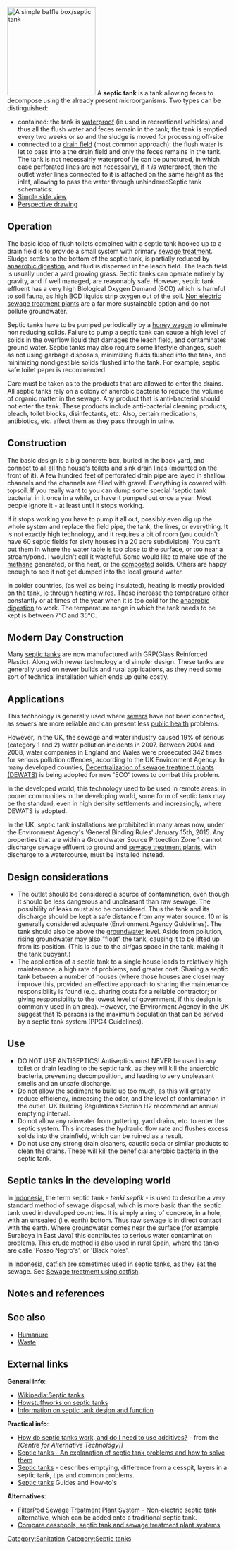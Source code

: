 [[File:Baffle box.png|thumb|right|200px|A simple baffle box/septic tank]]
A '''septic tank''' is a tank allowing feces to decompose using the already present microorganisms. Two types can be distinguished:
* contained: the tank is [[waterproof]] (ie used in recreational vehicles) and thus all the flush water and feces remain in the tank; the tank is emptied every two weeks or so and the sludge is moved for processing off-site
* connected to a [[drain field]] (most common approach): the flush water is let to pass into a the drain field and only the feces remains in the tank. The tank is not necessairly waterproof (ie can be punctured, in which case perforated lines are not necessairy), if it ''is'' waterproof, then the outlet water lines connected to it is attached on the same height as the inlet, allowing to pass the water through unhindered<ref>Septic tank schematics: 
* [http://www.mtmdrains.co.uk/images/septic_tank.jpg Simple side view]
* [http://www.aplumbers.com/imgs/p/septic-tank_1.jpg Perspective drawing] 
</ref>

==Operation==
The basic idea of flush toilets combined with a septic tank hooked up to a drain field is to provide a small system with primary [[sewage treatment]]. Sludge settles to the bottom of the septic tank, is partially reduced by [[anaerobic digestion]], and fluid is dispersed in the leach field. The leach field is usually under a yard growing grass. Septic tanks can operate entirely by gravity, and if well managed, are reasonably safe. However, septic tank effluent has a very high Biological Oxygen Demand (BOD) which is harmful to soil fauna, as high BOD liquids strip oxygen out of the soil. [http://www.podtanks.com Non electric sewage treatment plants] are a far more sustainable option and do not pollute groundwater.

Septic tanks have to be pumped periodically by a [[Cesspool emptier|honey wagon]] to eliminate non reducing solids. Failure to pump a septic tank can cause a high level of solids in the overflow liquid that damages the leach field, and contaminates ground water. Septic tanks may also require some lifestyle changes, such as not using garbage disposals, minimizing fluids flushed into the tank, and minimizing nondigestible solids flushed into the tank. For example, septic safe toilet paper is recommended.

Care must be taken as to the products that are allowed to enter the drains.
All septic tanks rely on a colony of anerobic bacteria to reduce the volume of organic matter in the sewage. Any product that is anti-bacterial should not enter the tank. These products include anti-bacterial cleaning products, bleach, toilet blocks, disinfectants, etc. Also, certain medications, antibiotics, etc. affect them as they pass through in urine.

==Construction==
The basic design is a big concrete box, buried in the back yard, and connect to all all the house's toilets and sink drain lines (mounted on the front of it). A few hundred feet of perforated drain pipe are layed in shallow channels and the channels are filled with gravel. Everything is covered with topsoil. If you really want to you can dump some special 'septic tank bacteria' in it once in a while, or have it pumped out once a year.  Most people ignore it - at least until it stops working. 

If it stops working you have to pump it all out, possibly even dig up the whole system and replace the field pipe, the tank, the lines, or everything.  It is not exactly high technology, and it requires a bit of room (you couldn't have 60 septic fields for sixty houses in a 20 acre subdivision). You can't put them in where the water table is too close to the surface, or too near a stream/pond. I wouldn't call it wasteful. Some would like to make use of the [[methane]] generated, or the heat, or the [[compost]]ed solids.  Others are happy enough to see it not get dumped into the local ground water.

In colder countries, (as well as being insulated), heating is mostly provided on the tank, ie through heating wires. These increase the temperature either constantly or at times of the year when it is too cold for the [[anaerobic digestion]] to work. The temperature range in which the tank needs to be kept is between 7°C and 35°C.

==Modern Day Construction==

Many [http://www.cotterillcivils.co.uk/products/sewage-treatment-and-pollution-control/septic-tanks.aspx septic tanks] are now manufactured with GRP(Glass Reinforced Plastic). Along with newer technology and simpler design. These tanks are generally used on newer builds and rural applications, as they need some sort of technical installation which ends up quite costly.

==Applications==
This technology is generally used where [[sewers]] have not been connected, as sewers are more reliable and can present less [[public health]] problems. 

However, in the UK, the sewage and water industry caused 19% of serious (category 1 and 2) water pollution incidents in 2007. Between 2004 and 2008, water companies in England and Wales were prosecuted 342 times for serious pollution offences, according to the UK Environment Agency. In many developed counties, [http://www.podtanks.com/decentralised_wastewater_systems.html Decentralization of sewage treatment plants (DEWATS)] is being adopted for new 'ECO' towns to combat this problem.

In the developed world, this technology used to be used in remote areas; in poorer communities in the developing world, some form of septic tank may be the standard, even in high density settlements and increasingly, where DEWATS is adopted.

In the UK, septic tank installations are prohibited in many areas now, under the Environment Agency's 'General Binding Rules' January 15th, 2015. Any properties that are within a Groundwater Source Prtoection Zone 1 cannot discharge sewage effluent to ground and [[sewage treatment plants]], with discharge to a watercourse, must be installed instead.

==Design considerations==
*The outlet should be considered a source of contamination, even though it should be less dangerous and unpleasant than raw sewage. The possibility of leaks must also be considered. Thus the tank and its discharge should be kept a safe distance from any water source. 10 m is generally considered adequate (Environment Agency Guidelines). The tank should also be above the [[groundwater]] level. Aside from pollution, rising groundwater may also "float" the tank, causing it to be lifted up from its position. (This is due to the air/gas space in the tank, making it the tank buoyant.)
*The application of a septic tank to a single house leads to relatively high maintenance, a high rate of problems, and greater cost. Sharing a septic tank between a number of houses (where those houses are close) may improve this, provided an effective approach to sharing the maintenance responsibility is found (e.g. sharing costs for a reliable contractor; or giving responsibility to the lowest level of government, if this design is commonly used in an area). However, the Environment Agency in the UK suggest that 15 persons is the maximum population that can be served by a septic tank system (PPG4 Guidelines).

==Use==
*DO NOT USE ANTISEPTICS! Antiseptics must NEVER be used in any toilet or drain leading to the septic tank, as they will kill the anaerobic bacteria, preventing decomposition, and leading to very unpleasant smells and an unsafe discharge. 
*Do not allow the sediment to build up too much, as this will greatly reduce efficiency, increasing the odor, and the level of contamination in the outlet. UK Building Regulations Section H2 recommend an annual emptying interval.
*Do not allow any rainwater from guttering, yard drains, etc. to enter the septic system. This increases the hydraulic flow rate and flushes excess solids into the drainfield, which can be ruined as a result.
*Do not use any strong drain cleaners, caustic soda or similar products to clean the drains. These will kill the beneficial anerobic bacteria in the septic tank.

==Septic tanks in the developing world==
In [[Indonesia]], the term septic tank - ''tenki septik'' - is used to describe a very standard method of sewage disposal, which is more basic than the septic tank used in developed countries. It is simply a ring of concrete, in a hole, with an unsealed (i.e. earth) bottom. Thus raw sewage is in direct contact with the earth. Where groundwater comes near the surface (for example Surabaya in East Java) this contributes to serious water contamination problems. This crude method is also used in rural Spain, where the tanks are calle 'Posso Negro's', or 'Black holes'. 

In Indonesia, [[catfish]] are sometimes used in septic tanks, as they eat the sewage. See [[Sewage treatment using catfish]].

== Notes and references ==
{{reflist}}

==See also==
*[[Humanure]]
*[[Waste]]

== External links ==

'''General info''':
* [[Wikipedia:Septic tanks]]
* [http://home.howstuffworks.com/home-improvement/plumbing/sewer.htm Howstuffworks on septic tanks]
* [http://www.crystaltanks.com/septic_tank_systems_design_facts_advice.html Information on septic tank design and function]

'''Practical info''':
* [http://info.cat.org.uk/questions/water-and-sewage/how-do-septic-tanks-work-and-do-i-need-use-additives How do septic tanks work, and do I need to use additives?] - from the ''[Centre for Alternative Technology]]''
* [http://www.wte-ltd.co.uk/septictank.html Septic tanks - An explanation of septic tank problems and how to solve them]
* [http://www.tardishire.co.uk/index.php/other_services/7 Septic tanks] - describes emptying, difference from a cesspit, layers in a septic tank, tips and common problems.
* [http://www.cotterillcivils.co.uk/products/sewage-treatment-and-pollution-control/septic-tanks.aspx Septic tanks ] Guides and How-to's

'''Alternatives''':
* [http://www.podtanks.com/sewage_treatment_process.html FilterPod Sewage Treatment Plant System] - Non-electric septic tank alternative, which can be added onto a traditional septic tank.
* [http://www.crystaltanks.com/options.html Compare cesspools, septic tank and sewage treatment plant systems]



[[Category:Sanitation]]
[[Category:Septic tanks]]